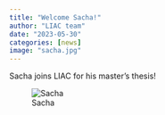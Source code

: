 ```yaml
---
title: "Welcome Sacha!"
author: "LIAC team"
date: "2023-05-30"
categories: [news]
image: "sacha.jpg"
---
```



Sacha joins LIAC for his master's thesis!

![Sacha](sacha.jpg)